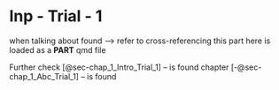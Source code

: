 # Inp - Trial - 1

when talking about found --> refer to cross-referencing
this part here is loaded as a **PART** qmd file

Further check [@sec-chap_1_Intro_Trial_1] -- is found
chapter [-@sec-chap_1_Abc_Trial_1] -- is found
